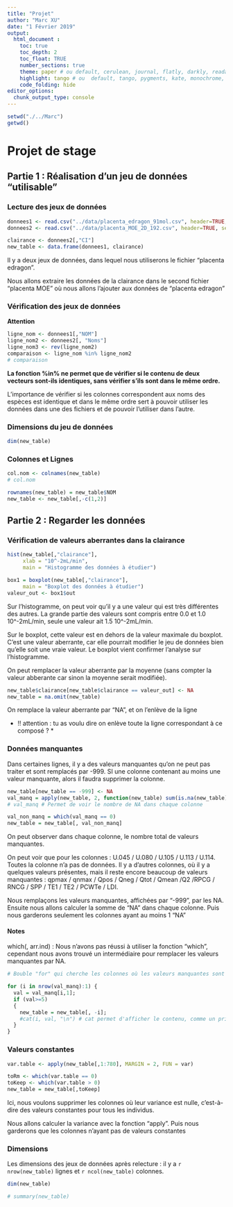 ```yaml
---
title: "Projet"
author: "Marc XU"
date: "1 Février 2019"
output: 
  html_document :
    toc: true
    toc_depth: 2
    toc_float: TRUE
    number_sections: true
    theme: paper # ou default, cerulean, journal, flatly, darkly, readable, spacelab, united, cosmo, lumen, paper, sandstone, simplex, and yeti
    highlight: tango # ou  default, tango, pygments, kate, monochrome, espresso, zenburn, haddock, and textmate
    code_folding: hide
editor_options: 
  chunk_output_type: console
---
```


```r
setwd("./../Marc")
getwd()
```

# Projet de stage

## Partie 1 : Réalisation d'un jeu de données "utilisable"

### Lecture des jeux de données
```r
donnees1 <- read.csv("../data/placenta_edragon_91mol.csv", header=TRUE, sep=";")
donnees2 <- read.csv("../data/placenta_MOE_2D_192.csv", header=TRUE, sep=";")

clairance <- donnees2[,"CI"]
new_table <- data.frame(donnees1, clairance)
```

Il y a deux jeux de données, dans lequel nous utiliserons le fichier "placenta edragon".

Nous allons extraire les données de la clairance dans le second fichier "placenta MOE" où nous allons l'ajouter aux données de "placenta edragon"

### Vérification des jeux de données 

  **Attention**

```r
ligne_nom <- donnees1[,"NOM"]
ligne_nom2 <- donnees2[, "Noms"]
ligne_nom3 <- rev(ligne_nom2)
comparaison <- ligne_nom %in% ligne_nom2
# comparaison
```

**La fonction %in% ne permet que de vérifier si le contenu de deux vecteurs sont-ils identiques, sans vérifier s'ils sont dans le même ordre.**

L'importance de vérifier si les colonnes correspondent aux noms des espèces est identique et dans le même ordre sert à pouvoir utiliser les données dans une des fichiers et de pouvoir l'utiliser dans l'autre.

### Dimensions du jeu de données
```r
dim(new_table)
```

### Colonnes et Lignes
```r
col.nom <- colnames(new_table)
# col.nom
```

```r
rownames(new_table) = new_table$NOM
new_table <- new_table[,-c(1,2)]
```

## Partie 2 : Regarder les données

### Vérification de valeurs aberrantes dans la clairance
```r
hist(new_table[,"clairance"],
     xlab = "10^-2mL/min",
     main = "Histogramme des données à étudier")
```

```r
box1 = boxplot(new_table[,"clairance"],
     main = "Boxplot des données à étudier")
valeur_out <- box1$out
```

Sur l'histogramme, on peut voir qu'il y a une valeur qui est très différentes des autres. La grande partie des valeurs sont compris entre 0.0 et 1.0 10^-2mL/min, seule une valeur ait 1.5 10^-2mL/min.

Sur le boxplot, cette valeur est en dehors de la valeur maximale du boxplot. C'est une valeur aberrante, car elle pourrait modifier le jeu de données bien qu'elle soit une vraie valeur. Le boxplot vient confirmer l'analyse sur l'histogramme.

On peut remplacer la valeur aberrante par la moyenne (sans compter la valeur abberante car sinon la moyenne serait modifiée).

```r
new_table$clairance[new_table$clairance == valeur_out] <- NA
new_table = na.omit(new_table)
```

On remplace la valeur aberrante par "NA", et on l'enlève de la ligne

* !! attention : tu as voulu dire on enlève toute la ligne correspondant à ce composé ? *

### Données manquantes

Dans certaines lignes, il y a des valeurs manquantes qu'on ne peut pas traiter et sont remplacés par -999. SI une colonne contenant au moins une valeur manquante, alors il faudra supprimer la colonne. 

```r
new_table[new_table == -999] <- NA
val_manq = apply(new_table, 2, function(new_table) sum(is.na(new_table)))
# val_manq # Permet de voir le nombre de NA dans chaque colonne

val_non_manq = which(val_manq == 0)
new_table = new_table[, val_non_manq]
```

On peut observer dans chaque colonne, le nombre total de valeurs manquantes.

On peut voir que pour les colonnes : U.045 / U.080 / U.105 / U.113 / U.114. Toutes la colonne n'a pas de données.
Il y a d'autres colonnes, où il y a quelques valeurs présentes, mais il reste encore beaucoup de valeurs manquantes : qpmax / qnmax / Qpos / Qneg / Qtot / Qmean /Q2 /RPCG / RNCG / SPP / TE1 / TE2 / PCWTe / LDI.

Nous remplaçons les valeurs manquantes, affichées par "-999", par les NA. Ensuite nous allons calculer la somme de "NA" dans chaque colonne. Puis nous garderons seulement les colonnes ayant au moins 1 "NA"

#### Notes

which(, arr.ind) : Nous n'avons pas réussi à utiliser la fonction "which", cependant nous avons trouvé un intermédiaire pour remplacer les valeurs manquantes par NA.

```r
# Bouble "for" qui cherche les colonnes où les valeurs manquantes sont supérieurs à un certain seuil.

for (i in nrow(val_manq):1) {
  val = val_manq[i,1];
  if (val>=5)
  {
    new_table = new_table[, -i];
    #cat(i, val, "\n") # cat permet d'afficher le contenu, comme un printf
  }
}
```

### Valeurs constantes

```r
var.table <- apply(new_table[,1:780], MARGIN = 2, FUN = var)

toRm <- which(var.table == 0)
toKeep <- which(var.table > 0)
new_table = new_table[,toKeep] 
```

Ici, nous voulons supprimer les colonnes où leur variance est nulle, c'est-à-dire des valeurs constantes pour tous les individus.

Nous allons calculer la variance avec la fonction "apply". Puis nous garderons que les colonnes n'ayant pas de valeurs constantes

### Dimensions

Les dimensions des jeux de données après relecture : il y a `r nrow(new_table)` lignes et `r ncol(new_table)` colonnes.

```r
dim(new_table)
```

```r
# summary(new_table)

```

```r
```

